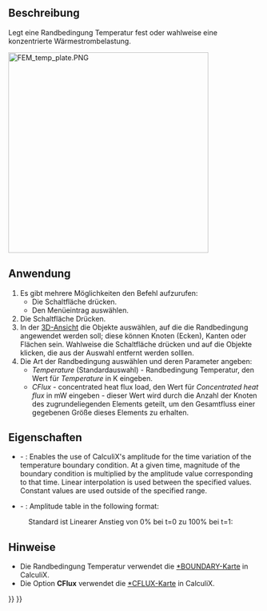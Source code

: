 <languages/>

{{Docnav/de
|[[FEM_ConstraintHeatflux/de|RandbedingungWärmestrom]]
|[[FEM_ConstraintBodyHeatSource/de|RandbedingungKörperwärmequelle]]
|[[FEM_Workbench/de|FEM]]
|IconL=FEM_ConstraintHeatflux.svg
|IconR=FEM_ConstraintBodyHeatSource.svg
|IconC=Workbench_FEM.svg
}}

{{GuiCommandContainer|
{{GuiCommand/de
|Name=FEM ConstraintTemperature
|Name/de=FEM RandbedingungTemperatur
|MenuLocation=Modell → Thermische Randbedingungen und Belastungen→ Randbedingung Temperatur 
|Workbenches=[[FEM_Workbench/de|FEM]]
|Shortcut=
|SeeAlso=[[FEM_tutorial/de|FEM Anleitung]]
}}
{{GuiCommandFemInfo/de
|Solvers=CalculiX, Elmer
}}
}}

<span id="Description"></span>
==Beschreibung==

Legt eine Randbedingung Temperatur fest oder wahlweise eine konzentrierte Wärmestrombelastung.

[[Image:FEM_temp_plate.PNG|400px]]
{{Caption|2D-Platte, die einer Temperaturdifferenz ausgesetzt ist}}

<span id="Usage"></span>
==Anwendung==

# Es gibt mehrere Möglichkeiten den Befehl aufzurufen:
#* Die Schaltfläche {{Button|[[Image:FEM_ConstraintTemperature.svg|16px]] [[FEM_ConstraintTemperature/de|Randbedingung Temperatur]]}} drücken.
#* Den Menüeintrag {{MenuCommand|Modell → Thermische Randbedingungen und Belastungen → [[Image:FEM_ConstraintTemperature.svg|16px]] Randbedingung Temperatur}} auswählen.
# Die Schaltfläche {{Button|Hinzufügen}} Drücken.
# In der [[3D_view/de|3D-Ansicht]] die Objekte auswählen, auf die die Randbedingung angewendet werden soll; diese können Knoten (Ecken), Kanten oder Flächen sein. Wahlweise die Schaltfläche {{Button|Remove}} drücken und auf die Objekte klicken, die aus der Auswahl entfernt werden solllen.
# Die Art der Randbedingung auswählen und deren Parameter angeben:
#* ''Temperature'' (Standardauswahl) - Randbedingung Temperatur, den Wert für ''Temperature'' in K eingeben.
#* ''CFlux'' - concentrated heat flux load, den Wert für ''Concentrated heat flux'' in mW eingeben - dieser Wert wird durch die Anzahl der Knoten des zugrundeliegenden Elements geteilt, um den Gesamtfluss einer gegebenen Größe dieses Elements zu erhalten.

<span id="Properties"></span>
==Eigenschaften==

<div lang="en" dir="ltr" class="mw-content-ltr">
* {{PropertyData|Enable Amplitude}} - {{Version|1.1}}: Enables the use of CalculiX's amplitude for the time variation of the temperature boundary condition. At a given time, magnitude of the boundary condition is multiplied by the amplitude value corresponding to that time. Linear interpolation is used between the specified values. Constant values are used outside of the specified range.
* {{PropertyData|Amplitude Values}} - {{Version|1.1}}: Amplitude table in the following format:
</div>

: {{Code|lang=text|code=
time_1, amplitude_value_1
…
}}

: Standard ist Linearer Anstieg von 0% bei t=0 zu 100% bei t=1:

: {{Code|lang=text|code=
0, 0
1, 1
}}

<span id="Notes"></span>
==Hinweise==

* Die Randbedingung Temperatur verwendet die [http://web.mit.edu/calculix_v2.7/CalculiX/ccx_2.7/doc/ccx/node163.html *BOUNDARY-Karte] in CalculiX.
* Die Option '''CFlux''' verwendet die [http://web.mit.edu/calculix_v2.7/CalculiX/ccx_2.7/doc/ccx/node168.html *CFLUX-Karte] in CalculiX.


{{Docnav/de
|[[FEM_ConstraintHeatflux/de|RandbedingungWärmestrom]]
|[[FEM_ConstraintBodyHeatSource/de|RandbedingungKörperwärmequelle]]
|[[FEM_Workbench/de|FEM]]
|IconL=FEM_ConstraintHeatflux.svg
|IconR=FEM_ConstraintBodyHeatSource.svg
|IconC=Workbench_FEM.svg
}}

{{FEM_Tools_navi{{#translation:}}}}
{{Userdocnavi{{#translation:}}}}